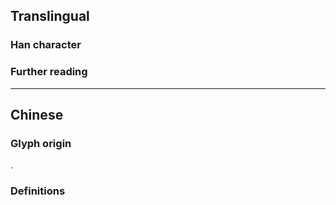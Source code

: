 {{also|慳}}
{{character info}}
==Translingual==

===Han character===
{{Han char|rn=61|rad=心|as=07|sn=10|four=97014|canj=PLEG|ids=⿰忄坚}}

===Further reading===
{{Han ref|kx=0388.341|hdz=42303.120|uh=60AD}}

----

==Chinese==

===Glyph origin===
{{Han simp|慳|f=堅|t=坚}}.

===Definitions===
{{zh-see|慳}}